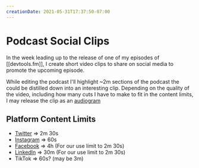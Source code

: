 ```yaml
---
creationDate: 2021-05-31T17:37:50-07:00
---
```


# Podcast Social Clips

In the week leading up to the release of one of my episodes of [[devtools.fm]], I create short video clips to share on social media to promote the upcoming episode.

While editing the podcast I'll highlight ~2m sections of the podcast the could be distilled down into an interesting clip. Depending on the quality of the video, including how many cuts I have to make to fit in the content limits, I may release the clip as an [audiogram](https://help.descript.com/hc/en-us/articles/360042638351-Audiograms)

## Platform Content Limits

- [Twitter](https://help.twitter.com/en/using-twitter/twitter-videos) => 2m 30s
- [Instagram](https://help.instagram.com/270963803047681) => 60s
- [Facebook](https://www.facebook.com/formedia/solutions/video) => 4h (For our use limit to 2m 30s)
- [LinkedIn](https://blog.hootsuite.com/linkedin-video/) => 30m (For our use limit to 2m 30s)
- TikTok => 60s? (may be 3m)
